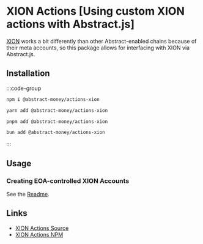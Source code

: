 # XION Actions [Using custom XION actions with Abstract.js]

[XION](https://xion.burnt.com) works a bit differently than other Abstract-enabled chains because of their meta accounts, so this package allows for interfacing with XION via Abstract.js.

## Installation

:::code-group

```bash [npm]
npm i @abstract-money/actions-xion
```

```bash [yarn]
yarn add @abstract-money/actions-xion
```

```bash [pnpm]
pnpm add @abstract-money/actions-xion
```

```bash [bun]
bun add @abstract-money/actions-xion
```

:::

## Usage

### Creating EOA-controlled XION Accounts

See the [Readme](https://github.com/AbstractSDK/abstract.js/tree/believathon/packages/actions-xion).

## Links

- [XION Actions Source](https://github.com/AbstractSDK/abstract.js/mainline/believathon/packages/actions-xion)
- [XION Actions NPM](https://www.npmjs.com/package/@abstract-money/actions-xion)
